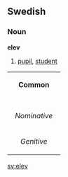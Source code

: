 ==Swedish==
===Noun===
'''elev''' 

#[[pupil]], [[student]]

{| border=1 cellspacing=0
| bgcolor="#FFFFF0" colspan=5 align=center | '''Common'''
|-
|- bgcolor="#FFFFF0" align=center
! rowspan=2 | 
| colspan=2 width=105| Singular 
| colspan=2 | Plural
|- bgcolor="#FFFFF0" align=center
| width=105 | ''Indefinite'' 
| width=105 | ''Definite'' 
| width=105 |  ''Indefinite'' 
|  width=105 | ''Definite''
|- align=center
| width=105 bgcolor="#FFFFF0" | ''Nominative'' 
| [[elev]]
| [[eleven#swedish|eleven]]
| [[elever]]
| [[eleverna]]
|- align=center
| width=105 bgcolor="#FFFFF0" | ''Genitive'' 
| [[elevs]]
| [[elevens]]
| [[elevers]]
| [[elevernas]]
|}


[[sv:elev]]